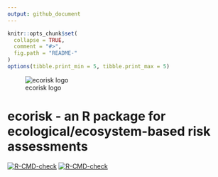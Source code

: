 ```yaml
---
output: github_document
---
```


<!-- README.md is generated from README.Rmd. Please edit that file -->

```r
knitr::opts_chunk$set(
  collapse = TRUE,
  comment = "#>",
  fig.path = "README-"
)
options(tibble.print_min = 5, tibble.print_max = 5)
```


![ecorisk logo](figures/ecorisk_logo.png)

# ecorisk - an R package for ecological/ecosystem-based risk assessments

<!-- badges: start -->
[![R-CMD-check](https://github.com/HeleneGutte/ecorisk_draft/actions/workflows/R-CMD-check.yaml/badge.svg)](https://github.com/HeleneGutte/ecorisk_draft/actions/workflows/R-CMD-check.yaml)
[![R-CMD-check](https://github.com/HeleneGutte/ecorisk/actions/workflows/R-CMD-check.yaml/badge.svg)](https://github.com/HeleneGutte/ecorisk/actions/workflows/R-CMD-check.yaml)
<!-- badges: end -->
